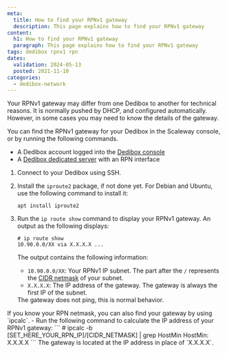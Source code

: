 ```yaml
---
meta: 
  title: How to find your RPNv1 gateway
  description: This page explains how to find your RPNv1 gateway
content:
  h1: How to find your RPNv1 gateway
  paragraph: This page explains how to find your RPNv1 gateway
tags: dedibox rpnv1 rpn
dates:
  validation: 2024-05-13
  posted: 2021-11-10
categories:
  - dedibox-network
---
```


Your RPNv1 gateway may differ from one Dedibox to another for technical reasons.
It is normally pushed by DHCP, and configured automatically. However, in some cases you may need to know the details of the gateway.

You can find the RPNv1 gateway for your Dedibox in the Scaleway console, or by running the following commands.

<Macro id="requirements" />

- A Dedibox account logged into the [Dedibox console](https://console.online.net/)
- A [Dedibox dedicated server](https://www.scaleway.com/en/dedibox/) with an RPN interface

1. Connect to your Dedibox using SSH.
2. Install the `iproute2` package, if not done yet. For Debian and Ubuntu, use the following command to install it:
    ```
    apt install iproute2
    ```
3. Run the `ip route show` command to display your RPNv1 gateway. An output as the following displays:
    ```
    # ip route show
    10.90.0.0/XX via X.X.X.X ...
    ```
    The output contains the following information:
    * `10.90.0.0/XX`: Your RPNv1 IP subnet. The part after the `/` represents the [CIDR netmask](https://en.wikipedia.org/wiki/Classless_Inter-Domain_Routing/) of your subnet. 
    * `X.X.X.X`: The IP address of the gateway. The gateway is always the first IP of the subnet.

    <Message type="note">
      The gateway does not ping, this is normal behavior.
    </Message>

<Message type="tip">
  If you know your RPN netmask, you can also find your gateway by using `ipcalc`. 
  - Run the following command to calculate the IP address of your RPNv1 gateway:
    ```
    # ipcalc -b [SET_HERE_YOUR_RPN_IP]/[CIDR_NETMASK] | grep HostMin
    HostMin: X.X.X.X
    ```
    The gateway is located at the IP address in place of `X.X.X.X`.
</Message>


